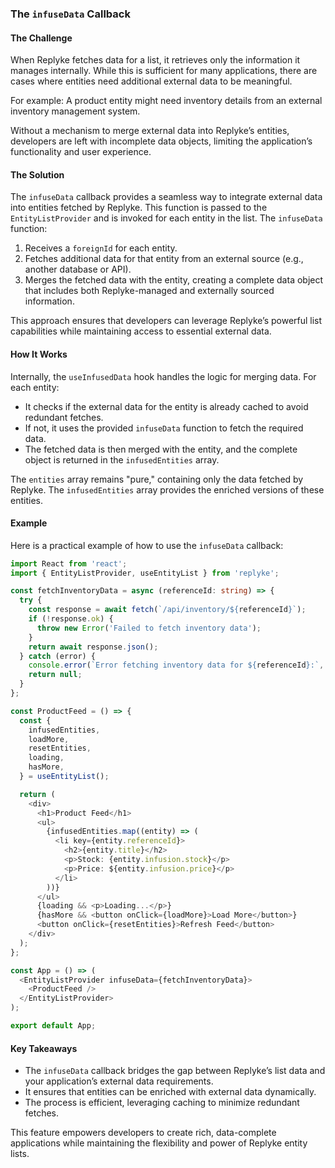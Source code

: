 
### The `infuseData` Callback

#### **The Challenge**

When Replyke fetches data for a list, it retrieves only the information it manages internally. While this is sufficient for many applications, there are cases where entities need additional external data to be meaningful.

For example: A product entity might need inventory details from an external inventory management system.

Without a mechanism to merge external data into Replyke’s entities, developers are left with incomplete data objects, limiting the application’s functionality and user experience.

#### **The Solution**

The `infuseData` callback provides a seamless way to integrate external data into entities fetched by Replyke. This function is passed to the `EntityListProvider` and is invoked for each entity in the list. The `infuseData` function:

1.  Receives a `foreignId` for each entity.
2.  Fetches additional data for that entity from an external source (e.g., another database or API).
3.  Merges the fetched data with the entity, creating a complete data object that includes both Replyke-managed and externally sourced information.

This approach ensures that developers can leverage Replyke’s powerful list capabilities while maintaining access to essential external data.

#### **How It Works**

Internally, the `useInfusedData` hook handles the logic for merging data. For each entity:

-   It checks if the external data for the entity is already cached to avoid redundant fetches.
-   If not, it uses the provided `infuseData` function to fetch the required data.
-   The fetched data is then merged with the entity, and the complete object is returned in the `infusedEntities` array.

The `entities` array remains "pure," containing only the data fetched by Replyke. The `infusedEntities` array provides the enriched versions of these entities.

#### **Example**

Here is a practical example of how to use the `infuseData` callback:

```typescript
import React from 'react';
import { EntityListProvider, useEntityList } from 'replyke';

const fetchInventoryData = async (referenceId: string) => {
  try {
    const response = await fetch(`/api/inventory/${referenceId}`);
    if (!response.ok) {
      throw new Error('Failed to fetch inventory data');
    }
    return await response.json();
  } catch (error) {
    console.error(`Error fetching inventory data for ${referenceId}:`, error);
    return null;
  }
};

const ProductFeed = () => {
  const {
    infusedEntities,
    loadMore,
    resetEntities,
    loading,
    hasMore,
  } = useEntityList();

  return (
    <div>
      <h1>Product Feed</h1>
      <ul>
        {infusedEntities.map((entity) => (
          <li key={entity.referenceId}>
            <h2>{entity.title}</h2>
            <p>Stock: {entity.infusion.stock}</p>
            <p>Price: ${entity.infusion.price}</p>
          </li>
        ))}
      </ul>
      {loading && <p>Loading...</p>}
      {hasMore && <button onClick={loadMore}>Load More</button>}
      <button onClick={resetEntities}>Refresh Feed</button>
    </div>
  );
};

const App = () => (
  <EntityListProvider infuseData={fetchInventoryData}>
    <ProductFeed />
  </EntityListProvider>
);

export default App;

```

#### **Key Takeaways**

-   The `infuseData` callback bridges the gap between Replyke’s list data and your application’s external data requirements.
-   It ensures that entities can be enriched with external data dynamically.
-   The process is efficient, leveraging caching to minimize redundant fetches.

This feature empowers developers to create rich, data-complete applications while maintaining the flexibility and power of Replyke entity lists.